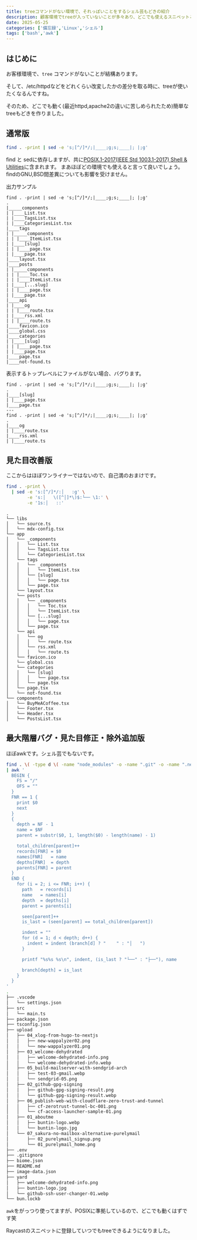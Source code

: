 ```yaml
---
title: treeコマンドがない環境で、それっぽいことをするシェル芸もどきの紹介
description: 顧客環境でtreeが入っていないことが多々あり、どこでも使えるスニペットとして欲しくなったので作りました
date: 2025-05-25
categories: ['備忘録','Linux','シェル']
tags: ['bash','awk']
---
```


## はじめに

お客様環境で、`tree` コマンドがないことが結構あります。

そして、/etc/httpdなどをどれくらい改変したかの差分を取る時に、treeが使いたくなるんですね。

そのため、どこでも動く(最近httpd,apache2の違いに苦しめられたため)簡単なtreeもどきを作りました。

## 通常版

```sh
find . -print | sed -e 's;[^/]*/;|____;g;s;____|; |;g'
```

find と sedに依存しますが、共に[POSIX.1-2017(IEEE Std 1003.1-2017) Shell & Utilities](https://pubs.opengroup.org/onlinepubs/9699919799/)に含まれます。
まあほぼどの環境でも使えると言って良いでしょう。findのGNU,BSD間差異についても影響を受けません。

出力サンプル

```
find . -print | sed -e 's;[^/]*/;|____;g;s;____|; |;g'
.
|_____components
| |____List.tsx
| |____TagsList.tsx
| |____CategoriesList.tsx
|____tags
| |_____components
| | |____ItemList.tsx
| |____[slug]
| | |____page.tsx
| |____page.tsx
|____layout.tsx
|____posts
| |_____components
| | |____Toc.tsx
| | |____ItemList.tsx
| |____[...slug]
| | |____page.tsx
| |____page.tsx
|____api
| |____og
| | |____route.tsx
| |____rss.xml
| | |____route.ts
|____favicon.ico
|____global.css
|____categories
| |____[slug]
| | |____page.tsx
| |____page.tsx
|____page.tsx
|____not-found.ts
```

表示するトップレベルにファイルがない場合、バグります。

```
find . -print | sed -e 's;[^/]*/;|____;g;s;____|; |;g'
.
|____[slug]
| |____page.tsx
|____page.tsx
---
find . -print | sed -e 's;[^/]*/;|____;g;s;____|; |;g'
.
|____og
| |____route.tsx
|____rss.xml
| |____route.ts
```

## 見た目改善版

ここからはほぼワンライナーではないので、自己満のおまけです。

```sh
find . -print \
  | sed -e 's:[^/]*/:│   :g' \
        -e 's:│   \([^│]*\)$:└── \1:' \
        -e '1s:│   ::'
```

```
.
└── libs
│   └── source.ts
│   └── mdx-config.tsx
└── app
│   └── _components
│   │   └── List.tsx
│   │   └── TagsList.tsx
│   │   └── CategoriesList.tsx
│   └── tags
│   │   └── _components
│   │   │   └── ItemList.tsx
│   │   └── [slug]
│   │   │   └── page.tsx
│   │   └── page.tsx
│   └── layout.tsx
│   └── posts
│   │   └── _components
│   │   │   └── Toc.tsx
│   │   │   └── ItemList.tsx
│   │   └── [...slug]
│   │   │   └── page.tsx
│   │   └── page.tsx
│   └── api
│   │   └── og
│   │   │   └── route.tsx
│   │   └── rss.xml
│   │   │   └── route.ts
│   └── favicon.ico
│   └── global.css
│   └── categories
│   │   └── [slug]
│   │   │   └── page.tsx
│   │   └── page.tsx
│   └── page.tsx
│   └── not-found.tsx
└── components
│   └── BuyMeACoffee.tsx
│   └── Footer.tsx
│   └── Header.tsx
│   └── PostsList.tsx
```

## 最大階層バグ・見た目修正・除外追加版

ほぼawkです。シェル芸でもないです。

```sh
find . \( -type d \( -name "node_modules" -o -name ".git" -o -name ".next" -o -name "dist" -o -name "build" \) -prune \) -o -print \
| awk '
  BEGIN {
    FS = "/"
    OFS = ""
  }
  FNR == 1 {
    print $0
    next
  }
  {
    depth = NF - 1
    name = $NF
    parent = substr($0, 1, length($0) - length(name) - 1)

    total_children[parent]++
    records[FNR] = $0
    names[FNR]   = name
    depths[FNR]  = depth
    parents[FNR] = parent
  }
  END {
    for (i = 2; i <= FNR; i++) {
      path   = records[i]
      name   = names[i]
      depth  = depths[i]
      parent = parents[i]

      seen[parent]++
      is_last = (seen[parent] == total_children[parent])

      indent = ""
      for (d = 1; d < depth; d++) {
        indent = indent (branch[d] ? "    " : "│   ")
      }

      printf "%s%s %s\n", indent, (is_last ? "└──" : "├──"), name

      branch[depth] = is_last
    }
  }
'
.
├── .vscode
│   └── settings.json
├── src
│   └── main.ts
├── package.json
├── tsconfig.json
├── upload
│   ├── 04_xlog-from-hugo-to-nextjs
│   │   ├── new-wappalyzer02.png
│   │   └── new-wappalyzer01.png
│   ├── 03_welcome-dehydrated
│   │   ├── welcome-dehydrated-info.png
│   │   └── welcome-dehydrated-info.webp
│   ├── 05_build-mailserver-with-sendgrid-arch
│   │   ├── test-03-gmail.webp
│   │   └── sendgrid-05.png
│   ├── 02_github-gpg-signing
│   │   ├── github-gpg-signing-result.png
│   │   └── github-gpg-signing-result.webp
│   ├── 06_publish-web-with-cloudflare-zero-trust-and-tunnel
│   │   ├── cf-zerotrust-tunnel-bc-001.png
│   │   └── cf-access-launcher-sample-01.png
│   ├── 01_aboutme
│   │   ├── buntin-logo.webp
│   │   └── buntin-logo.jpg
│   └── 07_sakura-no-mailbox-alternative-purelymail
│       ├── 02_purelymail_signup.png
│       └── 01_purelymail_home.png
├── .env
├── .gitignore
├── biome.json
├── README.md
├── image-data.json
├── yard
│   ├── welcome-dehydrated-info.png
│   ├── buntin-logo.jpg
│   └── github-ssh-user-changer-01.webp
└── bun.lockb
```

`awk`をがっつり使ってますが、POSIXに準拠しているので、どこでも動くはずです笑

Raycastのスニペットに登録していつでもtreeできるようになりました。

